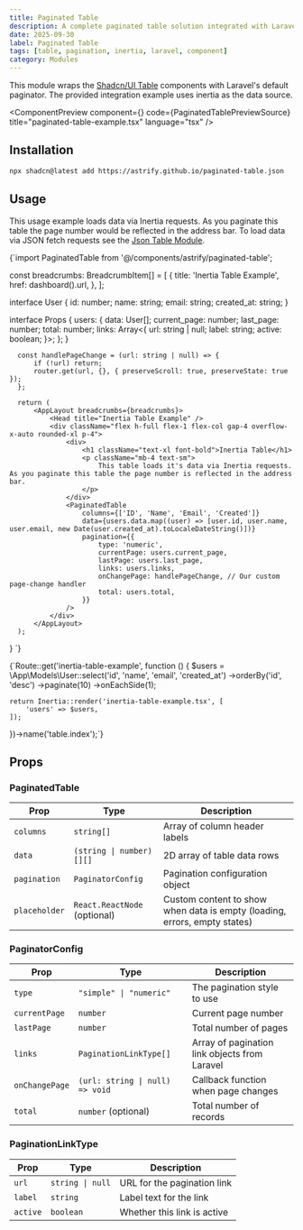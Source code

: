 ```yaml
---
title: Paginated Table
description: A complete paginated table solution integrated with Laravel Inertia.js, featuring numeric and simple pagination styles with seamless backend integration.
date: 2025-09-30
label: Paginated Table
tags: [table, pagination, inertia, laravel, component]
category: Modules
---
```



This module wraps the [Shadcn/UI Table](https://ui.shadcn.com/docs/components/table) components with Laravel's default paginator. The provided integration example uses inertia as the data source.

<ComponentPreview component={<TablePreview />} code={PaginatedTablePreviewSource} title="paginated-table-example.tsx" language="tsx" />

## Installation

```bash
npx shadcn@latest add https://astrify.github.io/paginated-table.json
```

## Usage

This usage example loads data via Inertia requests. As you paginate this table the page number would be reflected in the address bar. To load data via JSON fetch requests see the [Json Table Module](./json-table).

<ComponentSourceChild language="tsx" title="resources/js/pages/inertia-table-example.tsx">
{`import PaginatedTable from '@/components/astrify/paginated-table';

  const breadcrumbs: BreadcrumbItem[] = [
      {
          title: 'Inertia Table Example',
          href: dashboard().url,
      },
  ];

  interface User {
      id: number;
      name: string;
      email: string;
      created_at: string;
  }

  interface Props {
      users: {
          data: User[];
          current_page: number;
          last_page: number;
          total: number;
          links: Array<{
              url: string | null;
              label: string;
              active: boolean;
          }>;
      };
  }

      const handlePageChange = (url: string | null) => {
          if (!url) return;
          router.get(url, {}, { preserveScroll: true, preserveState: true });
      };

      return (
          <AppLayout breadcrumbs={breadcrumbs}>
              <Head title="Inertia Table Example" />
              <div className="flex h-full flex-1 flex-col gap-4 overflow-x-auto rounded-xl p-4">
                  <div>
                      <h1 className="text-xl font-bold">Inertia Table</h1>
                      <p className="mb-4 text-sm">
                          This table loads it's data via Inertia requests. As you paginate this table the page number is reflected in the address bar.
                      </p>
                  </div>
                  <PaginatedTable
                      columns={['ID', 'Name', 'Email', 'Created']}
                      data={users.data.map((user) => [user.id, user.name, user.email, new Date(user.created_at).toLocaleDateString()])}
                      pagination={{
                          type: 'numeric',
                          currentPage: users.current_page,
                          lastPage: users.last_page,
                          links: users.links,
                          onChangePage: handlePageChange, // Our custom page-change handler
                          total: users.total,
                      }}
                  />
              </div>
          </AppLayout>
      );
  }
`}
</ComponentSourceChild>

<ComponentSourceChild language="php" title="routes/web.php">
{`Route::get('inertia-table-example', function () {
    $users = \App\Models\User::select('id', 'name', 'email', 'created_at')
        ->orderBy('id', 'desc')
        ->paginate(10)
        ->onEachSide(1);

    return Inertia::render('inertia-table-example.tsx', [
        'users' => $users,
    ]);
})->name('table.index');`}
</ComponentSourceChild>

## Props

### PaginatedTable

| Prop          | Type                         | Description                                                               |
| ------------- | ---------------------------- | ------------------------------------------------------------------------- |
| `columns`     | `string[]`                   | Array of column header labels                                             |
| `data`        | `(string \| number)[][]`     | 2D array of table data rows                                               |
| `pagination`  | `PaginatorConfig`            | Pagination configuration object                                           |
| `placeholder` | `React.ReactNode` (optional) | Custom content to show when data is empty (loading, errors, empty states) |

### PaginatorConfig

| Prop           | Type                            | Description                                   |
| -------------- | ------------------------------- | --------------------------------------------- |
| `type`         | `"simple" \| "numeric"`         | The pagination style to use                   |
| `currentPage`  | `number`                        | Current page number                           |
| `lastPage`     | `number`                        | Total number of pages                         |
| `links`        | `PaginationLinkType[]`          | Array of pagination link objects from Laravel |
| `onChangePage` | `(url: string \| null) => void` | Callback function when page changes           |
| `total`        | `number` (optional)             | Total number of records                       |

### PaginationLinkType

| Prop     | Type              | Description                     |
| -------- | ----------------- | ------------------------------- |
| `url`    | `string \| null`  | URL for the pagination link     |
| `label`  | `string`          | Label text for the link         |
| `active` | `boolean`         | Whether this link is active     |
